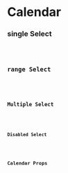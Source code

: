# Calendar

### single Select

<code src="src/components/Calendar/demo/SingleSelect.tsx" />

### range Select

<code src="src/components/Calendar/demo/RangeSelect.tsx" />

### Multiple Select

<code src="src/components/Calendar/demo/MultipleSelect.tsx" />

### Disabled Select

<code src="src/components/Calendar/demo/DisabledSelect.tsx" />

## Calendar Props

<Props src="src/components/Calendar/Calendar.tsx" hideCopyButton="true" hideJumpButton="true"/>
